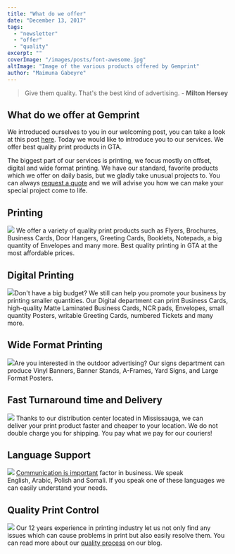 ```yaml
---
title: "What do we offer"
date: "December 13, 2017"
tags:
  - "newsletter"
  - "offer"
  - "quality"
excerpt: ""
coverImage: "/images/posts/font-awesome.jpg"
altImage: "Image of the various products offered by Gemprint"
author: "Maimuna Gabeyre"
---
```


> Give them quality. That's the best kind of advertising. - **Milton Hersey**

## What do we offer at Gemprint

We introduced ourselves to you in our welcoming post, you can take a look at this post [here](https://gemprint.ca/blog/welcome-to-gemprint/). Today we would like to introduce you to our services. We offer best quality print products in GTA.

The biggest part of our services is printing, we focus mostly on offset, digital and wide format printing. We have our standard, favorite products which we offer on daily basis, but we gladly take unusual projects to. You can always [request a quote](https://gemprint.ca/request-quote/) and we will advise you how we can make your special project come to life.

## Printing

![](/images/posts/icon-one.png) We offer a variety of quality print products such as Flyers, Brochures, Business Cards, Door Hangers, Greeting Cards, Booklets, Notepads, a big quantity of Envelopes and many more. Best quality printing in GTA at the most affordable prices.

## Digital Printing

![](/images/posts/icon-two.png)Don't have a big budget? We still can help you promote your business by printing smaller quantities. Our Digital department can print Business Cards, high-quality Matte Laminated Business Cards, NCR pads, Envelopes, small quantity Posters, writable Greeting Cards, numbered Tickets and many more.

## Wide Format Printing

![](/images/posts/icon-three.png)Are you interested in the outdoor advertising? Our signs department can produce Vinyl Banners, Banner Stands, A-Frames, Yard Signs, and Large Format Posters.

## Fast Turnaround time and Delivery

![](/images/posts/icon-four.png) Thanks to our distribution center located in Mississauga, we can deliver your print product faster and cheaper to your location. We do not double charge you for shipping. You pay what we pay for our couriers!

## Language Support

![](/images/posts/icon-five.png) [Communication is important](https://gemprint.ca/blog/communication-is-importnant-english-arabic-polish-somali/) factor in business. We speak English, Arabic, Polish and Somali. If you speak one of these languages we can easily understand your needs.

## Quality Print Control

![](/images/posts/icon-six.png) Our 12 years experience in printing industry let us not only find any issues which can cause problems in print but also easily resolve them. You can read more about our [quality process](https://gemprint.ca/blog/16-point-quality-checklist/) on our blog.
